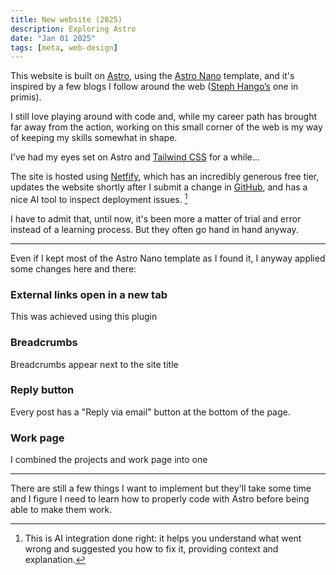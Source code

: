 ```yaml
---
title: New website (2025)
description: Exploring Astro
date: "Jan 01 2025"
tags: [meta, web-design]
---
```


This website is built on [Astro](http://astro.build), using the [Astro Nano](https://github.com/markhorn-dev/astro-nano) template, and it's inspired by a few blogs I follow around the web ([Steph Hango’s](https://stephango.com) one in primis).

I still love playing around with code and, while my career path has brought far away from the action, working on this small corner of the web is my way of keeping my skills somewhat in shape.

I've had my eyes set on Astro and [Tailwind CSS](https://tailwindcss.com) for a while…

The site is hosted using [Netfify](https://netlify.com), which has an incredibly generous free tier, updates the website shortly after I submit a change in [GitHub](https://github.com), and has a nice AI tool to inspect deployment issues. [^netlify]

[^netlify]: This is AI integration done right: it helps you understand what went wrong and suggested you how to fix it, providing context and explanation.

I have to admit that, until now, it's been more a matter of trial and error instead of a learning process. But they often go hand in hand anyway.

---

Even if I kept most of the Astro Nano template as I found it, I anyway applied some changes here and there:

### External links open in a new tab

This was achieved using this plugin

### Breadcrumbs

Breadcrumbs appear next to the site title

### Reply button

Every post has a "Reply via email" button at the bottom of the page.

### Work page

I combined the projects and work page into one

---

There are still a few things I want to implement but they'll take some time and I figure I need to learn how to properly code with Astro before being able to make them work.
